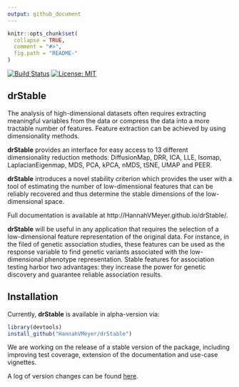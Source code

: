 ```yaml
---
output: github_document
---
```


<!-- README.md is generated from README.Rmd. Please edit that file -->

```r
knitr::opts_chunk$set(
  collapse = TRUE,
  comment = "#>",
  fig.path = "README-"
)
```

[![Build Status](https://travis-ci.org/HannahVMeyer/drStable.svg?branch=master)](https://travis-ci.org/HannahVMeyer/drStable)
[![License: MIT](https://img.shields.io/badge/License-MIT-yellow.svg)](https://opensource.org/licenses/MIT)

## <i class="fas fa-shapes" aria-hidden="true"></i> drStable
The analysis of high-dimensional datasets often requires extracting
meaningful variables from the data or compress the data into a more
tractable number of features. 
Feature extraction can be achieved by using dimensionality methods. 

**drStable** provides an interface for easy access to 13 different
dimensionality reduction methods: DiffusionMap, DRR, ICA, LLE, Isomap,
LaplacianEigenmap, MDS, PCA, kPCA, nMDS, tSNE, UMAP and PEER.

**drStable** introduces a novel stability criterion which provides the user with
a tool of estimating the number of low-dimensional features that can be reliably
recovered and thus determine the stable dimensions of the low-dimensional space. 

Full documentation is available at http://HannahVMeyer.github.io/drStable/.

**drStable** will be useful in any application that requires the selection
of a low-dimensional feature representation of the original data. For instance,
in the filed of genetic association studies, these features can be used as the
response variable to find genetic variants associated with the low-dimensional
phenotype representation.  Stable features for association testing harbor
two advantages: they increase the power for genetic discovery and guarantee
reliable association results.


## <i class="fa fa-rocket" aria-hidden="true"></i> Installation
Currently, **drStable** is available in alpha-version via:
```r
library(devtools)
install_github("HannahVMeyer/drStable")
```

We are working on the release of a stable version of the package, including
improving test coverage, extension of the documentation and use-case vignettes.

A log of version changes can be found
[here](https://github.com/HannahVMeyer/drStable/blob/master/NEWS.md).